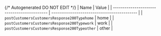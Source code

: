 {/* Autogenerated DO NOT EDIT  */}
| Name                                         | Value                                        |
| -------------------------------------------- | -------------------------------------------- |
| `postCustomersCustomersResponse200Typehome`  | home                                         |
| `postCustomersCustomersResponse200Typework`  | work                                         |
| `postCustomersCustomersResponse200Typeother` | other                                        |